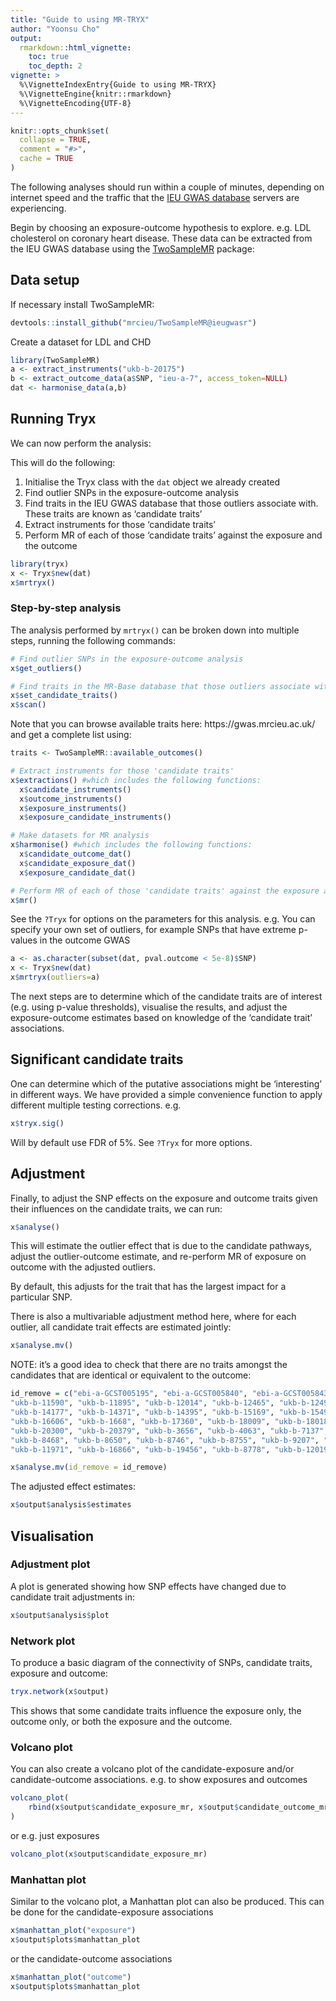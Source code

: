 ---
title: "Guide to using MR-TRYX"
author: "Yoonsu Cho"
output:
  rmarkdown::html_vignette:
    toc: true
    toc_depth: 2
vignette: >
  %\VignetteIndexEntry{Guide to using MR-TRYX}
  %\VignetteEngine{knitr::rmarkdown}
  %\VignetteEncoding{UTF-8}
---

```{r, include = FALSE}
knitr::opts_chunk$set(
  collapse = TRUE,
  comment = "#>",
  cache = TRUE
)
```

The following analyses should run within a couple of minutes, depending on internet speed and the traffic that the [IEU GWAS database](https://gwas.mrcieu.ac.uk/) servers are experiencing.

Begin by choosing an exposure-outcome hypothesis to explore. e.g. LDL cholesterol on coronary heart disease. These data can be extracted from the IEU GWAS database using the [TwoSampleMR](https://mrcieu.github.io/TwoSampleMR/) package:


## Data setup

If necessary install TwoSampleMR:

```r
devtools::install_github("mrcieu/TwoSampleMR@ieugwasr")
```

Create a dataset for LDL and CHD

```{r}
library(TwoSampleMR)
a <- extract_instruments("ukb-b-20175")
b <- extract_outcome_data(a$SNP, "ieu-a-7", access_token=NULL)
dat <- harmonise_data(a,b)
```

## Running Tryx

We can now perform the analysis:

This will do the following:

1. Initialise the Tryx class with the `dat` object we already created
2. Find outlier SNPs in the exposure-outcome analysis
3. Find traits in the IEU GWAS database that those outliers associate with. These traits are known as 'candidate traits'
4. Extract instruments for those 'candidate traits'
5. Perform MR of each of those 'candidate traits' against the exposure and the outcome

```{r}
library(tryx)
x <- Tryx$new(dat)
x$mrtryx()
```



### Step-by-step analysis

The analysis performed by `mrtryx()` can be broken down into multiple steps, running the following commands:

```r
# Find outlier SNPs in the exposure-outcome analysis
x$get_outliers()

# Find traits in the MR-Base database that those outliers associate with. These traits are known as 'candidate traits'
x$set_candidate_traits()
x$scan()
```

Note that you can browse available traits here: https://gwas.mrcieu.ac.uk/ and get a complete list using:

```r
traits <- TwoSampleMR::available_outcomes()
```

```r
# Extract instruments for those 'candidate traits'
x$extractions() #which includes the following functions:
  x$candidate_instruments()
  x$outcome_instruments()
  x$exposure_instruments()
  x$exposure_candidate_instruments()

# Make datasets for MR analysis
x$harmonise() #which includes the following functions:
  x$candidate_outcome_dat()
  x$candidate_exposure_dat()
  x$exposure_candidate_dat()

# Perform MR of each of those 'candidate traits' against the exposure and the outcomes
x$mr()
```


See the `?Tryx` for options on the parameters for this analysis. e.g. You can specify your own set of outliers, for example SNPs that have extreme p-values in the outcome GWAS

```r
a <- as.character(subset(dat, pval.outcome < 5e-8)$SNP)
x <- Tryx$new(dat)
x$mrtryx(outliers=a)
```

The next steps are to determine which of the candidate traits are of interest (e.g. using p-value thresholds), visualise the results, and adjust the exposure-outcome estimates based on knowledge of the 'candidate trait' associations.


## Significant candidate traits

One can determine which of the putative associations might be 'interesting' in different ways. We have provided a simple convenience function to apply different multiple testing corrections. e.g.

```{r}
x$tryx.sig()
```

Will by default use FDR of 5%. See `?Tryx` for more options.



## Adjustment

Finally, to adjust the SNP effects on the exposure and outcome traits given their influences on the candidate traits, we can run:

```{r}
x$analyse()
```

This will estimate the outlier effect that is due to the candidate pathways, adjust the outlier-outcome estimate, and re-perform MR of exposure on outcome with the adjusted outliers.

By default, this adjusts for the trait that has the largest impact for a particular SNP. 

There is also a multivariable adjustment method here, where for each outlier, all candidate trait effects are estimated jointly:

```r
x$analyse.mv()
```

NOTE: it's a good idea to check that there are no traits amongst the candidates that are identical or equivalent to the outcome: 

```r
id_remove = c("ebi-a-GCST005195", "ebi-a-GCST005840", "ebi-a-GCST005843", "ieu-a-1110", "ieu-a-798", "ukb-b-1061", 
"ukb-b-11590", "ukb-b-11895", "ukb-b-12014", "ukb-b-12465", "ukb-b-12493", "ukb-b-12646", "ukb-b-13352", "ukb-b-14057", 
"ukb-b-14177", "ukb-b-14371", "ukb-b-14395", "ukb-b-15169", "ukb-b-15491", "ukb-b-15686", "ukb-b-15748", "ukb-b-15829", 
"ukb-b-16606", "ukb-b-1668", "ukb-b-17360", "ukb-b-18009", "ukb-b-18018", "ukb-b-18167", "ukb-b-18408", "ukb-b-18799", 
"ukb-b-20300", "ukb-b-20379", "ukb-b-3656", "ukb-b-4063", "ukb-b-7137", "ukb-b-7436", "ukb-b-7869", "ukb-b-7992", 
"ukb-b-8468", "ukb-b-8650", "ukb-b-8746", "ukb-b-8755", "ukb-b-9207", "ukb-b-10454", "ukb-b-11632", "ukb-b-11740", 
"ukb-b-11971", "ukb-b-16866", "ukb-b-19456", "ukb-b-8778", "ukb-b-12019")

x$analyse.mv(id_remove = id_remove)
```

The adjusted effect estimates:

```{r}
x$output$analysis$estimates
```



## Visualisation


### Adjustment plot

A plot is generated showing how SNP effects have changed due to candidate trait adjustments in:


```{r}
x$output$analysis$plot
```


### Network plot

To produce a basic diagram of the connectivity of SNPs, candidate traits, exposure and outcome:

```r
tryx.network(x$output)
```

This shows that some candidate traits influence the exposure only, the outcome only, or both the exposure and the outcome. 

### Volcano plot

You can also create a volcano plot of the candidate-exposure and/or candidate-outcome associations. e.g. to show exposures and outcomes

```{r}
volcano_plot(
    rbind(x$output$candidate_exposure_mr, x$output$candidate_outcome_mr)
)
```

or e.g. just exposures

```{r}
volcano_plot(x$output$candidate_exposure_mr)
```


### Manhattan plot

Similar to the volcano plot, a Manhattan plot can also be produced. This can be done for the candidate-exposure associations

```{r}
x$manhattan_plot("exposure")
x$output$plots$manhattan_plot
```

or the candidate-outcome associations

```{r}
x$manhattan_plot("outcome")
x$output$plots$manhattan_plot
```
